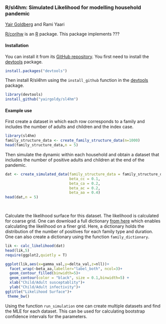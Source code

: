 ### R/sl4hm: Simulated Likelihood for modelling household pandemic


[Yair Goldberg](https://yairgo.net.technion.ac.il/) and Rami Yaari

[R/corihw](https://github.com/yairgoldy/sl4hm) is an [R](https:/www.r-project.org) package. This package implements ??? 

#### Installation

You can install it from its [GitHub repository](https://github.com/yairgoldy/sl4hm). You first need to install the [devtools](https://github.com/hadley/devtools) package.

```r
install.packages("devtools")
```

Then install R/sl4hm using the `install_github` function in the
[devtools](https://github.com/hadley/devtools) package.

```r
library(devtools)
install_github("yairgoldy/sl4hm")
```

#### Example use

First create a dataset in which each row corresponds to a family and includes the number of adults and children and the index case.

```r

library(sl4hm)
family_structure_data <- create_family_structure_data(n=1000)
head(family_structure_data,n = 5)

```

Then simulate the dynamic within each household and obtain a dataset that includes the number of positive adults and children at the end of the pandemic. 
```r
dat <- create_simulated_data(family_structure_data = family_structure_data,
                             beta_cc = 0.1,
                             beta_ca = 0.2,
                             beta_ac = 0.2,
                             beta_aa = 0.4)
head(dat,n = 5)

                           
```

Calculate the likelihood surface for this dataset. The likelihood is calculated for coarse grid. One can download a full dictionary [from here](??) which enables calculating the likelihood on a finer grid. Here, a dictionary holds the distribution of the number of positives for each family type and duration. One can also create a dictionary using the  function `family_dictionary`.
```r
lik <- calc_likelihood(dat)
head(lik,5)
require(ggplot2,quietly = T)

ggplot(lik,aes(x=gamma_val,y=delta_val,z=nll))+
  facet_wrap(~beta_aa,labeller="label_both", ncol=3)+
  geom_contour_filled(binwidth=5)+
  geom_contour(color = "black", size = 0.1,binwidth=5) +
  xlab("Child/Adult susceptablity")+
  ylab("Child/Adult infectivity")+
ggtitle("Likelihood Surface")+
 theme_bw()

```

Using the function `run_simulation` one can create multiple datasets and find the MLE for each dataset. This can be used for calculating bootstrap confidence intervals for the parameters.
